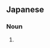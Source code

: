 ==Japanese==
{{ja-kanjitab|えびす|さめ|r=y|k2=ざめ|yomi=k}}

===Noun===
{{ja-noun|^えびすざめ|^エビスザメ}}

# {{alternative spelling of|恵比須鮫|lang=ja}}